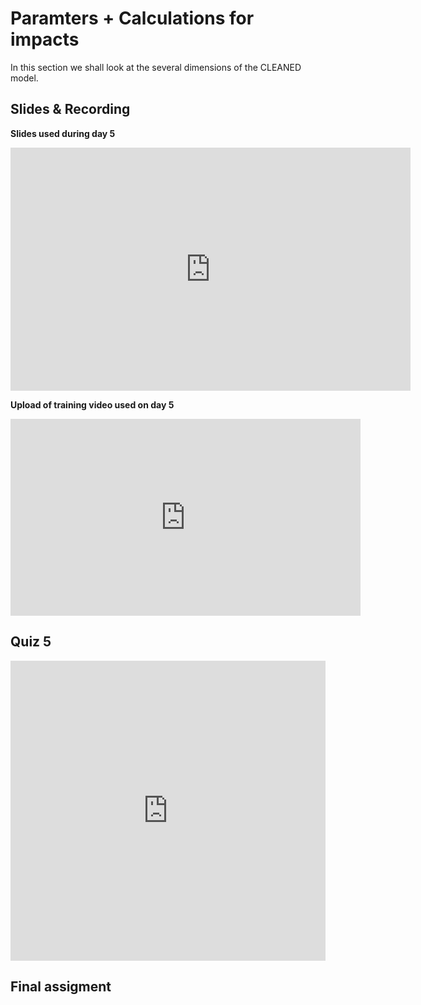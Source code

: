 # Paramters + Calculations for impacts 

In this section we shall look at the several dimensions of the CLEANED model.


## Slides & Recording

**Slides used during day 5**

<iframe src="https://docs.google.com/presentation/d/e/2PACX-1vSEkjZHw_lIOVJuaV9NScSYnJfjTB9jFWWFjvbxVCnjMQi_Jf3jhQ2RjBTMNG-66A/embed?start=false&loop=false&delayms=3000" frameborder="0" width="640" height="389" allowfullscreen="true" mozallowfullscreen="true" webkitallowfullscreen="true"></iframe>



**Upload of training video used on day 5**

<iframe width="560" height="315" src="https://www.youtube.com/embed/NawAb0ynvcI" frameborder="0" allow="accelerometer; autoplay; encrypted-media; gyroscope; picture-in-picture" allowfullscreen></iframe>

## Quiz 5

<iframe width="640px" height= "480px" src= "https://forms.office.com/Pages/ResponsePage.aspx?id=AA76ahT6t0CKLiKn-MNX1aE1vfzSBf5GkjzzKvqgj8ZUN1pFV1UxVUVIUENERkNWUVNOUUZUVVpOTC4u&embed=true" frameborder= "0" marginwidth= "0" marginheight= "0" style= "border: none; max-width:100%; max-height:100vh" allowfullscreen webkitallowfullscreen mozallowfullscreen msallowfullscreen> </iframe>



## Final assigment


<script type="text/javascript" src="https://form.jotform.com/jsform/201821851036044"></script>



